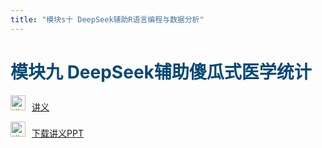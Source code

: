 ```yaml
---
title: "模块s十 DeepSeek辅助R语言编程与数据分析"
---
```


<h1 style="color: #044875;"> 模块九 DeepSeek辅助傻瓜式医学统计 </h1>

<img src="img/teacher.png" alt="讲义" style="width: 24px; height: 24px;margin-right: 10px">[讲义](https://lizongzhang.github.io/deepseekcamp/L9.html)

<img src="img/download.png" alt="讲义" style="width: 24px; height: 24px;margin-right: 10px">[下载讲义PPT](https://github.com/lizongzhang/deepseek/blob/main/docs/L9_slide.pptx?raw=true)

